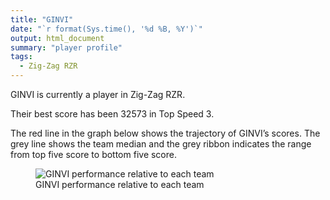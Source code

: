 ```yaml
---
title: "GINVI"
date: "`r format(Sys.time(), '%d %B, %Y')`"
output: html_document
summary: "player profile"
tags:
  - Zig-Zag RZR
---
```


GINVI is currently a player in Zig-Zag RZR.

Their best score has been 32573 in Top Speed 3.

The red line in the graph below shows the trajectory of GINVI's scores. The grey line shows the team median and the grey ribbon indicates the range from top five score to bottom five score.

![GINVI performance relative to each team](GINVI.jpg)
